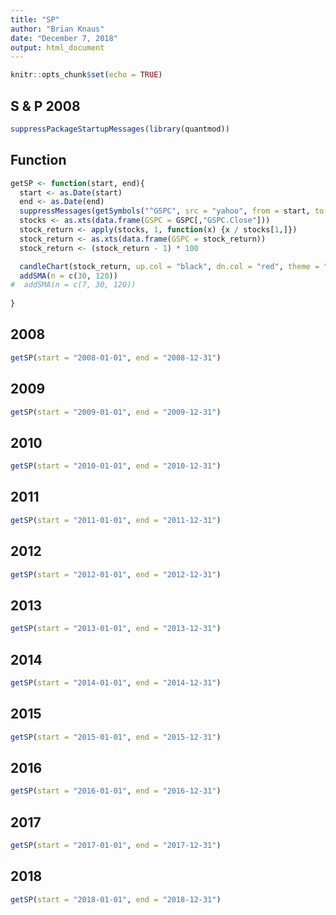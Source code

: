 ```yaml
---
title: "SP"
author: "Brian Knaus"
date: "December 7, 2018"
output: html_document
---
```


```r
knitr::opts_chunk$set(echo = TRUE)
```


## S & P 2008

```r
suppressPackageStartupMessages(library(quantmod))
```


## Function


```r
getSP <- function(start, end){
  start <- as.Date(start)
  end <- as.Date(end)
  suppressMessages(getSymbols("^GSPC", src = "yahoo", from = start, to = end))
  stocks <- as.xts(data.frame(GSPC = GSPC[,"GSPC.Close"]))
  stock_return <- apply(stocks, 1, function(x) {x / stocks[1,]})
  stock_return <- as.xts(data.frame(GSPC = stock_return))
  stock_return <- (stock_return - 1) * 100

  candleChart(stock_return, up.col = "black", dn.col = "red", theme = "white")
  addSMA(n = c(30, 120))
#  addSMA(n = c(7, 30, 120))
  
}
```


## 2008

```r
getSP(start = "2008-01-01", end = "2008-12-31")
```


## 2009

```r
getSP(start = "2009-01-01", end = "2009-12-31")
```


## 2010

```r
getSP(start = "2010-01-01", end = "2010-12-31")
```


## 2011

```r
getSP(start = "2011-01-01", end = "2011-12-31")
```


## 2012

```r
getSP(start = "2012-01-01", end = "2012-12-31")
```


## 2013

```r
getSP(start = "2013-01-01", end = "2013-12-31")
```

## 2014

```r
getSP(start = "2014-01-01", end = "2014-12-31")
```


## 2015

```r
getSP(start = "2015-01-01", end = "2015-12-31")
```


## 2016

```r
getSP(start = "2016-01-01", end = "2016-12-31")
```


## 2017

```r
getSP(start = "2017-01-01", end = "2017-12-31")
```


## 2018

```r
getSP(start = "2018-01-01", end = "2018-12-31")
```


